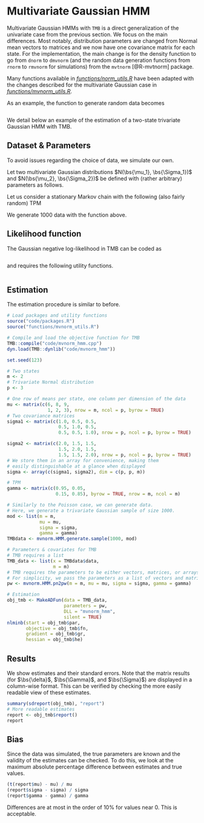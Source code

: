 # Multivariate Gaussian HMM

Multivariate Gaussian HMMs with `TMB` is a direct generalization of the univariate case from the previous section. We focus on the main differences.
Most notably, distribution parameters are changed from Normal mean vectors to matrices and we now have one covariance matrix for each state.
For the implementation, the main change is for the density function to go from `dnorm` to `dmvnorm` (and the random data generation functions from `rnorm` to `rmvnorm` for simulations) from the `mvtnorm` [@R-mvtnorm] package.

Many functions available in *[functions/norm_utils.R](#norm_utils)* have been adapted with the changes described for the multivariate Gaussian case in *[functions/mvnorm_utils.R](#mvnorm_utils.R)*.

As an example, the function to generate random data becomes
```r
```

We detail below an example of the estimation of a two-state trivariate Gaussian HMM with TMB.

## Dataset & Parameters
To avoid issues regarding the choice of data, we simulate our own.

Let two multivariate Gaussian distributions $N(\bs{\mu_1}, \bs{\Sigma_1})$ and $N(\bs{\mu_2}, \bs{\Sigma_2})$ be defined with (rather arbitrary) parameters as follows.
\begin{equation*}
\bs{\mu_1} = (6, 8, 9) \quad \text{and }
\bs{\mu_2} = (1, 2, 3)
\end{equation*}

\begin{equation*}
\bs{\Sigma_1} =
\begin{pmatrix}
1.0 & 0.5 & 0.5\\
0.5 & 1.0 & 0.5\\
0.5 & 0.5 & 1.0
\end{pmatrix} \quad \text{ and }
\bs{\Sigma_2} =
\begin{pmatrix}
2.0 & 1.5 & 1.5\\
1.5 & 2.0 & 1.5\\
1.5 & 1.5 & 2.0
\end{pmatrix}.
\end{equation*}

Let us consider a stationary Markov chain with the following (also fairly random) TPM
\begin{equation*}
\bs{\Gamma} =
\begin{pmatrix}
0.95 & 0.05\\
0.15 & 0.85
\end{pmatrix}.
\end{equation*}

We generate 1000 data with the function above.

## Likelihood function
The Gaussian negative log-likelihood in TMB can be coded as
```Rcpp
```

and requires the following utility functions.
```Rcpp
```

## Estimation
The estimation procedure is similar to before.
```r
# Load packages and utility functions
source("code/packages.R")
source("functions/mvnorm_utils.R")

# Compile and load the objective function for TMB
TMB::compile("code/mvnorm_hmm.cpp")
dyn.load(TMB::dynlib("code/mvnorm_hmm"))

set.seed(123)

# Two states
m <- 2
# Trivariate Normal distribution
p <- 3

# One row of means per state, one column per dimension of the data
mu <- matrix(c(6, 8, 9,
               1, 2, 3), nrow = m, ncol = p, byrow = TRUE)
# Two covariance matrices
sigma1 <- matrix(c(1.0, 0.5, 0.5,
                   0.5, 1.0, 0.5,
                   0.5, 0.5, 1.0), nrow = p, ncol = p, byrow = TRUE)

sigma2 <- matrix(c(2.0, 1.5, 1.5,
                   1.5, 2.0, 1.5,
                   1.5, 1.5, 2.0), nrow = p, ncol = p, byrow = TRUE)
# We store them in an array for convenience, making them
# easily distinguishable at a glance when displayed
sigma <- array(c(sigma1, sigma2), dim = c(p, p, m))

# TPM
gamma <- matrix(c(0.95, 0.05,
                  0.15, 0.85), byrow = TRUE, nrow = m, ncol = m)

# Similarly to the Poisson case, we can generate data.
# Here, we generate a trivariate Gaussian sample of size 1000.
mod <- list(m = m,
            mu = mu,
            sigma = sigma,
            gamma = gamma)
TMBdata <- mvnorm.HMM.generate.sample(1000, mod)

# Parameters & covariates for TMB
# TMB requires a list
TMB_data <- list(x = TMBdata$data,
                 m = m)
# TMB requires the parameters to be either vectors, matrices, or arrays.
# For simplicity, we pass the parameters as a list of vectors and matrices.
pw <- mvnorm.HMM.pn2pw(m = m, mu = mu, sigma = sigma, gamma = gamma)

# Estimation
obj_tmb <- MakeADFun(data = TMB_data,
                     parameters = pw,
                     DLL = "mvnorm_hmm",
                     silent = TRUE)
nlminb(start = obj_tmb$par,
       objective = obj_tmb$fn,
       gradient = obj_tmb$gr,
       hessian = obj_tmb$he)
```

## Results
We show estimates and their standard errors.
Note that the matrix results (for $\bs{\delta}$, $\bs{\Gamma}$, and $\bs{\Sigma}$) are displayed in a column-wise format.
This can be verified by checking the more easily readable view of these estimates.
```r
summary(sdreport(obj_tmb), "report")
# More readable estimates
report <- obj_tmb$report()
report
```

## Bias
Since the data was simulated, the true parameters are known and the validity of the estimates can be checked.
To do this, we look at the maximum absolute percentage difference between estimates and true values.
```r
(t(report$mu) - mu) / mu
(report$sigma - sigma) / sigma
(report$gamma - gamma) / gamma
```
Differences are at most in the order of 10\% for values near 0. This is acceptable.
